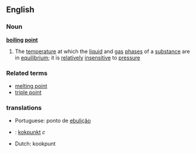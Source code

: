 ==English==
===Noun===
{{wikipedia}}
'''[[boiling]] [[point]]'''
#{{physics}} The [[temperature]] at which the [[liquid]] and [[gas]] [[phase]]s of a [[substance]] are in [[equilibrium]]; it is [[relatively]] [[insensitive]] to [[pressure]]
===Related terms===
*[[melting point]]
*[[triple point]]

===translations===
*Portuguese: ponto de [[ebulição]]
*{{sv}}: [[kokpunkt]] ''c''
*Dutch: kookpunt
